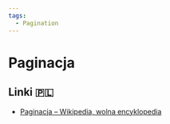 ```yaml
---
tags:
  - Pagination
---
```


# Paginacja

## Linki 🇵🇱

- [Paginacja – Wikipedia, wolna encyklopedia](https://pl.wikipedia.org/wiki/Paginacja)
